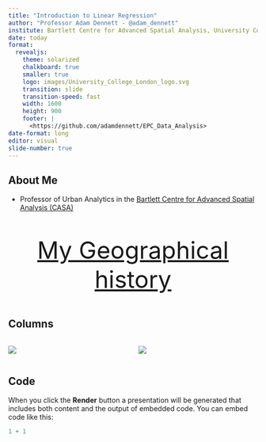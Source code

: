 ```yaml
---
title: "Introduction to Linear Regression"
author: "Professor Adam Dennett - @adam_dennett"
institute: Bartlett Centre for Advanced Spatial Analysis, University College London
date: today
format: 
  revealjs:
    theme: solarized
    chalkboard: true
    smaller: true
    logo: images/University_College_London_logo.svg
    transition: slide
    transition-speed: fast
    width: 1600
    height: 900
    footer: | 
      <https://github.com/adamdennett/EPC_Data_Analysis> 
date-format: long
editor: visual
slide-number: true
---
```


## About Me

-   Professor of Urban Analytics in the [Bartlett Centre for Advanced Spatial Analysis (CASA)](https://www.ucl.ac.uk/bartlett/casa/)

::: {#centre_text style="text-align: center; font-size: xxx-large"}
[My Geographical history](https://earth.google.com/earth/d/1WL5cJxPVZtq7OIm1eWEb3KVHI8G3Ctiw?usp=sharing){target="_blank"}
:::

## Columns

::::: columns
::: {.column width="50%"}
![](images/casa_logo.jpg)
:::

::: {.column width="50%"}
![](images/University_College_London_logo.svg)
:::
:::::

## Code

When you click the **Render** button a presentation will be generated that includes both content and the output of embedded code. You can embed code like this:

```r
1 + 1
```
